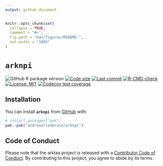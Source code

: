 ```yaml
---
output: github_document
---
```


<!-- README.md is generated from README.Rmd. Please edit that file -->

```r
knitr::opts_chunk$set(
  collapse = TRUE,
  comment = "#>",
  fig.path = "man/figures/README-",
  out.width = "100%"
)
```

# **`arknpi`**

<!-- badges: start -->

![GitHub R package version](https://img.shields.io/github/r-package/v/andrewallenbruce/arknpi?style=flat-square&logo=R&label=Package&color=%23192a38)
[![Code size](https://img.shields.io/github/languages/code-size/andrewallenbruce/arknpi.svg)](https://github.com/andrewallenbruce/arknpi)
[![Last commit](https://img.shields.io/github/last-commit/andrewallenbruce/arknpi.svg)](https://github.com/andrewallenbruce/arknpi/commits/master)
[![R-CMD-check](https://github.com/andrewallenbruce/arknpi/actions/workflows/R-CMD-check.yaml/badge.svg)](https://github.com/andrewallenbruce/arknpi/actions/workflows/R-CMD-check.yaml)
[![License: MIT](https://img.shields.io/badge/license-MIT-blue.svg)](https://choosealicense.com/licenses/mit/)
[![Codecov test coverage](https://codecov.io/gh/andrewallenbruce/arknpi/graph/badge.svg)](https://app.codecov.io/gh/andrewallenbruce/arknpi)
<!-- badges: end -->

## Installation

You can install **`arknpi`** from [GitHub](https://github.com/) with:

``` r
# install.packages("pak")
pak::pak("andrewallenbruce/arknpi")
```
## Code of Conduct

Please note that the arktax project is released with a [Contributor Code of Conduct](https://contributor-covenant.org/version/2/1/CODE_OF_CONDUCT.html). By contributing to this project, you agree to abide by its terms.
